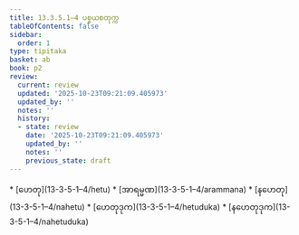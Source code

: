 ```yaml
---
title: 13.3.5.1–4 ပစ္စယစတုက္က
tableOfContents: false
sidebar:
  order: 1
type: tipitaka
basket: ab
book: p2
review:
  current: review
  updated: '2025-10-23T09:21:09.405973'
  updated_by: ''
  notes: ''
  history:
  - state: review
    date: '2025-10-23T09:21:09.405973'
    updated_by: ''
    notes: ''
    previous_state: draft
---
```



<ReviewStatus review={frontmatter.review} showDetails={true} />

<HypothesisAnnotation frontmatter={frontmatter} />

<DynamicBreadcrumb />



<TableOfContents book="p2" section="13.3.5.1">
* [ဟေတု](13-3-5-1–4/hetu)
* [အာရမ္မဏ](13-3-5-1–4/arammana)
* [နဟေတု](13-3-5-1–4/nahetu)
* [ဟေတုဒုက](13-3-5-1–4/hetuduka)
* [နဟေတုဒုက](13-3-5-1–4/nahetuduka)
</TableOfContents>
